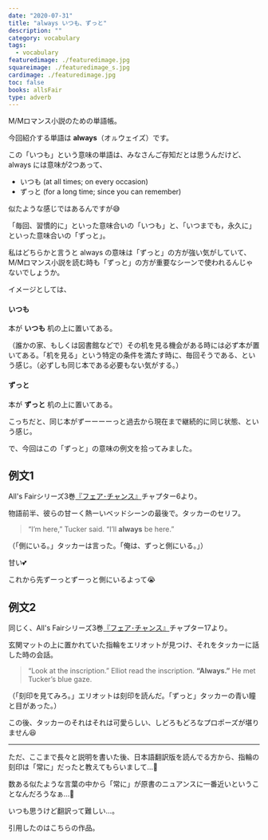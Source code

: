 ```yaml
---
date: "2020-07-31"
title: "always いつも、ずっと"
description: ""
category: vocabulary
tags:
  - vocabulary
featuredimage: ./featuredimage.jpg
squareimage: ./featuredimage_s.jpg
cardimage: ./featuredimage.jpg
toc: false
books: allsFair
type: adverb
---
```



M/Mロマンス小説のための単語帳。

今回紹介する単語は __always__（オㇽウェイズ）です。  

この「いつも」という意味の単語は、みなさんご存知だとは思うんだけど、always には意味が2つあって、

- いつも (at all times; on every occasion)
- ずっと (for a long time; since you can remember)

似たような感じではあるんですが😅

「毎回、習慣的に」といった意味合いの「いつも」と、「いつまでも，永久に」といった意味合いの「ずっと」。

私はどちらかと言うと always の意味は「ずっと」の方が強い気がしていて、M/Mロマンス小説を読む時も「ずっと」の方が重要なシーンで使われるんじゃないでしょうか。

イメージとしては、

#### いつも

本が __いつも__ 机の上に置いてある。

（誰かの家、もしくは図書館などで）その机を見る機会がある時には必ず本が置いてある。「机を見る」という特定の条件を満たす時に、毎回そうである、という感じ。（必ずしも同じ本である必要もない気がする。）

#### ずっと

本が __ずっと__ 机の上に置いてある。

こっちだと、同じ本がずーーーーっと過去から現在まで継続的に同じ状態、という感じ。

で、今回はこの「ずっと」の意味の例文を拾ってみました。

## 例文1

All's Fairシリーズ3巻[『フェア･チャンス』](/mm-romance/fair-chance/)チャプター6より。

物語前半、彼らの甘ーく熱ーいベッドシーンの最後で。タッカーのセリフ。

<Blockquote srcName="Fair Chance (All's Fair #3)" srcURL="https://amzn.to/3fVJehs" book>
“I’m here,” Tucker said. “I’ll <strong>always</strong> be here.”
</Blockquote>

<p className="translation">（「側にいる。」タッカーは言った。「俺は、ずっと側にいる。」）</p>

甘い💕

これから先ずーっとずーっと側にいるよって😭

## 例文2

同じく、All's Fairシリーズ3巻[『フェア･チャンス』](/mm-romance/fair-chance/)チャプター17より。

玄関マットの上に置かれていた指輪をエリオットが見つけ、それをタッカーに話した時の会話。

<Blockquote srcName="Fair Chance (All's Fair #3)" srcURL="https://amzn.to/3fVJehs" book>
“Look at the inscription.” Elliot read the inscription. <strong>“Always.”</strong> He met Tucker’s blue gaze.
</Blockquote>

<p className="translation">（「刻印を見てみろ。」エリオットは刻印を読んだ。「ずっと」タッカーの青い瞳と目があった。）</p>

この後、タッカーのそれはそれは可愛らしい、しどろもどろなプロポーズが堪りません😆

---

ただ、ここまで長々と説明を書いた後、日本語翻訳版を読んでる方から、指輪の刻印は「常に」だったと教えてもらいまして…🤔

数ある似たような言葉の中から「常に」が原書のニュアンスに一番近いということなんだろうなぁ…🤔

いつも思うけど翻訳って難しい…。

引用したのはこちらの作品。

<Amazon
  asin="B083NX8Q66"
  title="フェア･チャンス (All's Fair #3)"
  url="https://amzn.to/3fZ7iQk"
  author="ジョシュ･ラニヨン"
/>

<Amazon
  asin="B01MSLD8L2"
  title="Fair Chance (All's Fair #3)"
  url="https://amzn.to/3eXoTXz"
  author="Josh Lanyon"
/>
